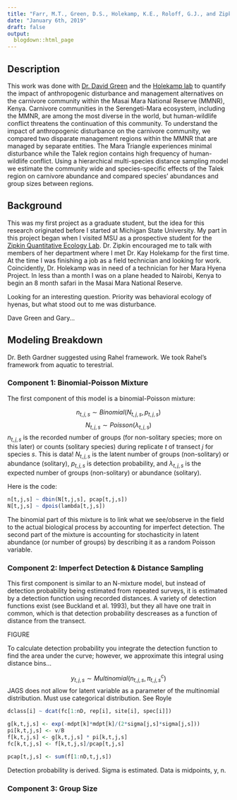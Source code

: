 ```yaml
---
title: "Farr, M.T., Green, D.S., Holekamp, K.E., Roloff, G.J., and Zipkin, E.F. (In Press) Multi-species hierarchical modeling reveals variable responses of African carnivores to management alternatives. Ecological Applications."
date: "January 6th, 2019"
draft: false
output:
  blogdown::html_page
---
```

## Description
This work was done with [Dr. David Green](http://inr.oregonstate.edu/people/david-green) and the [Holekamp lab](http://www.holekamplab.org/) to quantify the impact of anthropogenic disturbance and management alternatives on the carnivore community within the Masai Mara National Reserve (MMNR), Kenya. Carnivore communities in the Serengeti-Mara ecosystem, including the MMNR, are among the most diverse in the world, but human-wildlife conflict threatens the continuation of this community. To understand the impact of anthropogenic disturbance on the carnivore community, we compared two disparate management regions within the MMNR that are managed by separate entities. The Mara Triangle experiences minimal disturbance while the Talek region contains high frequency of human-wildlife conflict. Using a hierarchical multi-species distance sampling model we estimate the community wide and species-specific effects of the Talek region on carnivore abundance and compared species’ abundances and group sizes between regions.

## Background
This was my first project as a graduate student, but the idea for this research originated before I started at Michigan State University. My part in this project began when I visited MSU as a prospective student for the [Zipkin Quantitative Ecology Lab](https://msu.edu/user/ezipkin/). Dr. Zipkin encouraged me to talk with members of her department where I met Dr. Kay Holekamp for the first time. At the time I was finishing a job as a field technician and looking for work. Coincidently, Dr. Holekamp was in need of a technician for her Mara Hyena Project. In less than a month I was on a plane headed to Nairobi, Kenya to begin an 8 month safari in the Masai Mara National Reserve.

Looking for an interesting question. Priority was behavioral ecology of hyenas, but what stood out to me was disturbance.

Dave Green and Gary...

## Modeling Breakdown
Dr. Beth Gardner suggested using Rahel framework. We took Rahel's framework from aquatic to terestrial.

### Component 1: Binomial-Poisson Mixture
The first component of this model is a binomial-Poisson mixture: 

$$n_{t,j,s} \sim Binomial(N_{t,j,s}, p_{t,j,s})$$
$$N_{t,j,s} \sim Poisson(\lambda_{t,j,s})$$
$n_{t,j,s}$ is the recorded number of groups (for non-solitary species; more on this later) or counts (solitary species) during replicate $t$ of transect $j$ for species $s$. This is data! $N_{t,j,s}$ is the latent number of groups (non-solitary) or abundance (solitary), $p_{t,j,s}$ is detection probability, and $\lambda_{t,j,s}$ is the expected number of groups (non-solitary) or abundance (solitary).

Here is the code:
```r

n[t,j,s] ~ dbin(N[t,j,s], pcap[t,j,s])
N[t,j,s] ~ dpois(lambda[t,j,s])

```

The binomial part of this mixture is to link what we see/observe in the field to the actual biological process by accounting for imperfect detection. The second part of the mixture is accounting for stochasticity in latent abundance (or number of groups) by describing it as a random Poisson variable. 

### Component 2: Imperfect Detection & Distance Sampling
This first component is similar to an N-mixture model, but instead of detection probability being estimated from repeated surveys, it is estimated by a detection function using recorded distances. A variety of detection functions exist (see Buckland et al. 1993), but they all have one trait in common, which is that detection probability descreases as a function of distance from the transect.

FIGURE

To calculate detection probability you integrate the detection function to find the area under the curve; however, we approximate this integral using distance bins... 

$$y_{t,j,s} \sim Multinomial(n_{t,j,s}, \pi^c_{t,j,s})$$
JAGS does not allow for latent variable as a parameter of the multinomial distribution. Must use categorical distribution. See Royle

```r
dclass[i] ~ dcat(fc[1:nD, rep[i], site[i], spec[i]])

g[k,t,j,s] <- exp(-mdpt[k]*mdpt[k]/(2*sigma[j,s]*sigma[j,s]))
pi[k,t,j,s] <- v/B
f[k,t,j,s] <- g[k,t,j,s] * pi[k,t,j,s]
fc[k,t,j,s] <- f[k,t,j,s]/pcap[t,j,s]

pcap[t,j,s] <- sum(f[1:nD,t,j,s])
```

Detection probability is derived. Sigma is estimated. Data is midpoints, y, n.

### Component 3: Group Size